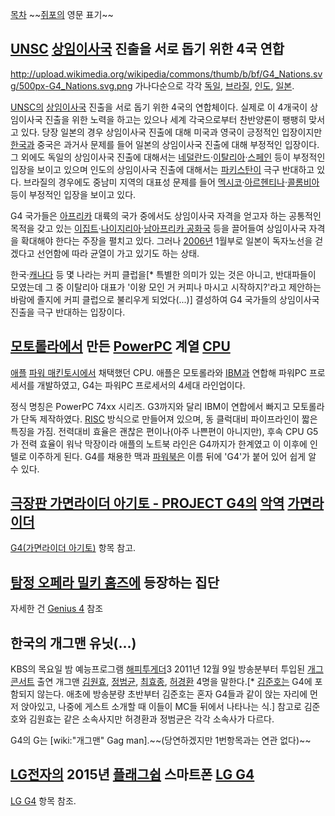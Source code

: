 [[목차]]
~~[[쥐포]]의 영문 표기~~

== [[UNSC]] [[상임이사국]] 진출을 서로 돕기 위한 4국 연합 ==
http://upload.wikimedia.org/wikipedia/commons/thumb/b/bf/G4_Nations.svg/500px-G4_Nations.svg.png
가나다순으로 각각 [[독일]], [[브라질]], [[인도]], [[일본]].

[[UNSC]]의 [[상임이사국]] 진출을 서로 돕기 위한 4국의 연합체이다. 실제로 이 4개국이 상임이사국 진출을 위한 노력을 하고는 있으나 세계 각국으로부터 찬반양론이 팽팽히 맞서고 있다. 당장 일본의 경우 상임이사국 진출에 대해 미국과 영국이 긍정적인 입장이지만 [[한국]]과 중국은 과거사 문제를 들어 일본의 상임이사국 진출에 대해 부정적인 입장이다. 그 외에도 독일의 상임이사국 진출에 대해서는 [[네덜란드]]·[[이탈리아]]·[[스페인]] 등이 부정적인 입장을 보이고 있으며 인도의 상임이사국 진출에 대해서는 [[파키스탄]]이 극구 반대하고 있다. 브라질의 경우에도 중남미 지역의 대표성 문제를 들어 [[멕시코]]·[[아르헨티나]]·[[콜롬비아]] 등이 부정적인 입장을 보이고 있다.

G4 국가들은 [[아프리카]] 대륙의 국가 중에서도 상임이사국 자격을 얻고자 하는 공통적인 목적을 갖고 있는 [[이집트]]·[[나이지리아]]·[[남아프리카 공화국]] 등을 끌어들여 상임이사국 자격을 확대해야 한다는 주장을 펼치고 있다. 그러나 [[2006년]] 1월부로 일본이 독자노선을 걷겠다고 선언함에 따라 균열이 가고 있기도 하는 상태.

한국·[[캐나다]] 등 몇 나라는 커피 클럽을[* 특별한 의미가 있는 것은 아니고, 반대파들이 모였는데 그 중 이탈리아 대표가 '이왕 모인 거 커피나 마시고 시작하지?'라고 제안하는 바람에 졸지에 커피 클럽으로 불리우게 되었다(...)] 결성하여 G4 국가들의 상임이사국 진출을 극구 반대하는 입장이다.

== [[모토롤라]]에서 만든 [[PowerPC]] 계열 [[CPU]] ==
[[애플(기업)|애플]] [[파워 매킨토시]]에서 채택했던 CPU. 애플은 모토롤라와 [[IBM]]과 연합해 파워PC 프로세서를 개발하였고, G4는 파워PC 프로세서의 4세대 라인업이다.

정식 명칭은 PowerPC 74xx 시리즈. G3까지와 달리 IBM이 연합에서 빠지고 모토롤라가 단독 제작하였다. [[RISC]] 방식으로 만들어져 있으며, 동 클럭대비 파이프라인이 짧은 특징을 가짐. 전력대비 효율은 괜찮은 편이나(아주 나쁜편이 아니지만), 후속 CPU G5가 전력 효율이 워낙 막장이라 애플의 노트북 라인은 G4까지가 한계였고 이 이후에 인텔로 이주하게 된다. G4를 채용한 맥과 [[파워북]]은 이름 뒤에 'G4'가 붙어 있어 쉽게 알 수 있다.

== [[극장판 가면라이더 아기토 - PROJECT G4]]의 [[악역]] [[가면라이더]] ==
[[G4(가면라이더 아기토)]] 항목 참고.

== [[탐정 오페라 밀키 홈즈]]에 등장하는 집단 ==
자세한 건 [[Genius 4]] 참조

== 한국의 개그맨 유닛(...) ==
KBS의 목요일 밤 예능프로그램 [[해피투게더]]3 2011년 12월 9일 방송분부터 투입된 [[개그 콘서트]] 출연 개그맨 [[김원효]], [[정범균]], [[최효종]], [[허경환]] 4명을 말한다.[* [[김준호]]는 G4에 포함되지 않는다. 애초에 방송분량 초반부터 김준호는 혼자 G4들과 같이 앉는 자리에 먼저 앉아있고, 나중에 게스트 소개할 때 이들이 MC들 뒤에서 나타나는 식.] 참고로 김준호와 김원효는 같은 소속사지만 허경환과 정범균은 각각 소속사가 다르다.

G4의 G는 [wiki:"개그맨" Gag man].~~(당연하겠지만 1번항목과는 연관 없다)~~

== [[LG전자]]의 2015년 [[플래그쉽]] 스마트폰 [[LG G4]] ==
[[LG G4]] 항목 참조.
